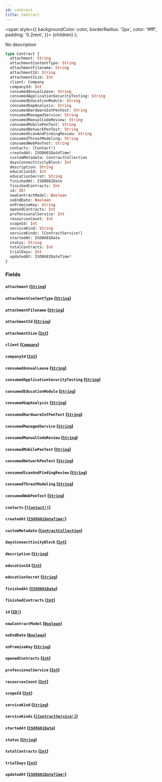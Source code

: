 ```yaml
---
id: contract
title: Contract
---
```


<span
style={{
      backgroundColor: color,
      borderRadius: '2px',
      color: '#fff',
      padding: '0.2rem',
    }}>
{children}
</span>
);

No description

```graphql
type Contract {
  attachment: String
  attachmentContentType: String
  attachmentFilename: String
  attachmentId: String
  attachmentSize: Int
  client: Company
  companyId: Int
  consumedAnnualLeave: String
  consumedApplicationSecurityTesting: String
  consumedEducationModule: String
  consumedGapAnalysis: String
  consumedHardwareIotPenTest: String
  consumedManagedService: String
  consumedManualCodeReview: String
  consumedMobilePenTest: String
  consumedNetworkPenTest: String
  consumedScanAndFindingReview: String
  consumedThreatModeling: String
  consumedWebPenTest: String
  contacts: [Contact!]
  createdAt: ISO8601DateTime!
  customMetadata: ContractCollection
  daysConnecttivityBlock: Int
  description: String
  educationId: Int
  educationSecret: String
  finishedAt: ISO8601Date
  finishedContracts: Int
  id: ID!
  newContractModel: Boolean
  noEndDate: Boolean
  onPremiseKey: String
  openedContracts: Int
  professionalService: Int
  resourcesCount: Int
  scopeId: Int
  serviceKind: String
  serviceKinds: [ContractService!]
  startedAt: ISO8601Date
  status: String
  totalContracts: Int
  trialDays: Int
  updatedAt: ISO8601DateTime!
}
```

### Fields

#### `attachment` ([`String`](/api/scalars/string))

#### `attachmentContentType` ([`String`](/api/scalars/string))

#### `attachmentFilename` ([`String`](/api/scalars/string))

#### `attachmentId` ([`String`](/api/scalars/string))

#### `attachmentSize` ([`Int`](/api/scalars/int))

#### `client` ([`Company`](/api/objects/company))

#### `companyId` ([`Int`](/api/scalars/int))

#### `consumedAnnualLeave` ([`String`](/api/scalars/string))

#### `consumedApplicationSecurityTesting` ([`String`](/api/scalars/string))

#### `consumedEducationModule` ([`String`](/api/scalars/string))

#### `consumedGapAnalysis` ([`String`](/api/scalars/string))

#### `consumedHardwareIotPenTest` ([`String`](/api/scalars/string))

#### `consumedManagedService` ([`String`](/api/scalars/string))

#### `consumedManualCodeReview` ([`String`](/api/scalars/string))

#### `consumedMobilePenTest` ([`String`](/api/scalars/string))

#### `consumedNetworkPenTest` ([`String`](/api/scalars/string))

#### `consumedScanAndFindingReview` ([`String`](/api/scalars/string))

#### `consumedThreatModeling` ([`String`](/api/scalars/string))

#### `consumedWebPenTest` ([`String`](/api/scalars/string))

#### `contacts` ([`[Contact!]`](/api/objects/contact))

#### `createdAt` ([`ISO8601DateTime!`](/api/scalars/iso-8601-date-time))

#### `customMetadata` ([`ContractCollection`](/api/objects/contract-collection))

#### `daysConnecttivityBlock` ([`Int`](/api/scalars/int))

#### `description` ([`String`](/api/scalars/string))

#### `educationId` ([`Int`](/api/scalars/int))

#### `educationSecret` ([`String`](/api/scalars/string))

#### `finishedAt` ([`ISO8601Date`](/api/scalars/iso-8601-date))

#### `finishedContracts` ([`Int`](/api/scalars/int))

#### `id` ([`ID!`](/api/scalars/id))

#### `newContractModel` ([`Boolean`](/api/scalars/boolean))

#### `noEndDate` ([`Boolean`](/api/scalars/boolean))

#### `onPremiseKey` ([`String`](/api/scalars/string))

#### `openedContracts` ([`Int`](/api/scalars/int))

#### `professionalService` ([`Int`](/api/scalars/int))

#### `resourcesCount` ([`Int`](/api/scalars/int))

#### `scopeId` ([`Int`](/api/scalars/int))

#### `serviceKind` ([`String`](/api/scalars/string))

#### `serviceKinds` ([`[ContractService!]`](/api/objects/contract-service))

#### `startedAt` ([`ISO8601Date`](/api/scalars/iso-8601-date))

#### `status` ([`String`](/api/scalars/string))

#### `totalContracts` ([`Int`](/api/scalars/int))

#### `trialDays` ([`Int`](/api/scalars/int))

#### `updatedAt` ([`ISO8601DateTime!`](/api/scalars/iso-8601-date-time))
